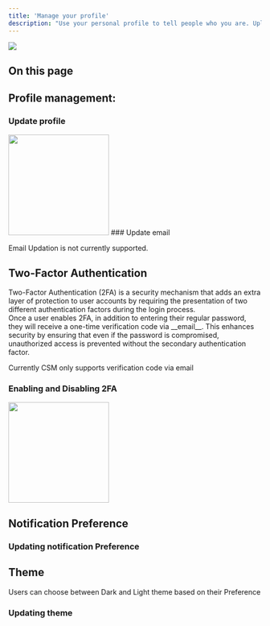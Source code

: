 ```yaml
---
title: 'Manage your profile'
description: "Use your personal profile to tell people who you are. Upload a profile photo so that others can put a face to your name."
---
```


<img
  className="hidden dark:block"
  src="/images/csm/25.png"
/>


## On this page
<CardGroup cols={2}>
     <Card title="Introduction" icon="readme" href="#">
   
  </Card>
  <Card title="Update Profile" icon="user-pen" href="#update-profile">
    
  </Card>
  <Card title="Two-Factor Authentication(2FA)" icon="right-to-bracket" href="#two-factor-authentication">
   
  </Card>
  <Card title="Notification Prefrence" icon="bell" href="#notification-preference">
    
  </Card>
  <Card title="Theme" icon="fill-drip" href="#theme">
   
  </Card>

</CardGroup>

## Profile management:
### Update profile

<Steps>
  <Step title="Login to CSM">
  </Step>

  <Step title="Click on settings">
  </Step>

  <Step title="Enter new name in 'first name' and 'last name' text-box">
  <img height="200" className="glass rounded-xl" src="/images/csm/23.png"/>
  </Step>

  <Step title="Click 'Save">
  </Step>
</Steps>
### Update email

<Warning>Email Updation is not currently supported. </Warning>

## Two-Factor Authentication
<p> 
Two-Factor Authentication (2FA) is a security mechanism that adds an extra layer of protection to user accounts by requiring the presentation of two different authentication factors during the login process.<br/>
Once a user enables 2FA, in addition to entering their regular password, they will receive a one-time verification code via __email__. This enhances security by ensuring that even if the password is compromised, unauthorized access is prevented without the secondary authentication factor. 
</p>
<Info> Currently CSM only supports verification code via email </Info>


### Enabling and Disabling 2FA

<Steps>
  <Step title="Login to CSM">
  </Step>

  <Step title="Click on settings">
  </Step>

  <Step title="Scroll down to 'account preference' at the bottom of page">
  <img height="200" className="glass rounded-xl" src="/images/csm/24.png"/>
  </Step>

  <Step title="Enable or Disable 2FA by clicking on '2FA' radio button">
  </Step>
</Steps>


## Notification Preference

### Updating notification Preference

<Steps>
  <Step title="Login to CSM">
  </Step>

  <Step title="Click on settings">
  </Step>

  <Step title="Scroll down to 'account preference' at the bottom of page">
  </Step>

  <Step title="Enable or Disable notifications by clicking on 'notification' radio button">
  </Step>
</Steps>

## Theme
Users can choose between Dark and Light theme based on their Preference
### Updating theme

<Steps>
  <Step title="Login to CSM">
  </Step>

  <Step title="Click on settings">
  </Step>

  <Step title="Scroll down to bottom of page">
  </Step>

  <Step title="Enable or Disable dark mode by clicking on 'Dark mode' radio button">
  </Step>
</Steps>